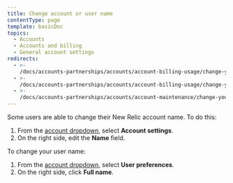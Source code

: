 ```yaml
---
title: Change account or user name
contentType: page
template: basicDoc
topics:
  - Accounts
  - Accounts and billing
  - General account settings
redirects:
  - >-
    /docs/accounts-partnerships/accounts/account-billing-usage/change-your-account-name/
  - >-
    /docs/accounts-partnerships/accounts/account-billing-usage/change-your-new-relic-account-name/
  - >-
    /docs/accounts-partnerships/accounts/account-maintenance/change-your-new-relic-account-name/
---
```


Some users are able to change their New Relic account name. To do this:

1. From the [account dropdown](/docs/accounts-partnerships/education/getting-started-new-relic/glossary#account-dropdown), select **Account settings**.
2. On the right side, edit the **Name** field.

To change your user name:

1. From the [account dropdown](/docs/accounts-partnerships/education/getting-started-new-relic/glossary#account-dropdown), select **User preferences**.
2. On the right side, click **Full name**.
